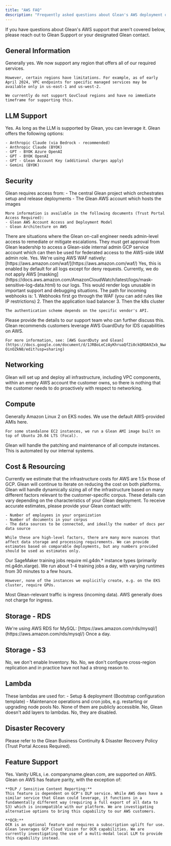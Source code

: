 ```yaml
---
title: "AWS FAQ"
description: "Frequently asked questions about Glean's AWS deployment options, infrastructure requirements, and feature support"
---
```


If you have questions about Glean's AWS support that aren't covered below, please reach out to Glean Support or your designated Glean contact.

## General Information
<AccordionGroup>
  <Accordion title="Is AWS region _____ supported?" icon="circle-question">
    Generally yes. We now support any region that offers all of our required services.

    However, certain regions have limitations. For example, as of early April 2024, VPC endpoints for specific managed services may be available only in us-east-1 and us-west-2.

    We currently do not support GovCloud regions and have no immediate timeframe for supporting this.
  </Accordion>
</AccordionGroup>

## LLM Support
<AccordionGroup>
  <Accordion title="Can we choose our LLM?" icon="circle-question">
    Yes. As long as the LLM is supported by Glean, you can leverage it. Glean offers the following options:

    - Anthropic Claude (via Bedrock - recommended)
    - Anthropic Claude (BYOK)
    - GPT - BYOK Azure OpenAI
    - GPT - BYOK OpenAI
    - GPT - Glean Account Key (additional charges apply)
    - Gemini (BYOK)
  </Accordion>
</AccordionGroup>

## Security
<AccordionGroup>
  <Accordion title="What access to the AWS account is required from Glean?" icon="circle-question">
    Glean requires access from:
    - The central Glean project which orchestrates setup and release deployments
    - The Glean AWS account which hosts the images

    More information is available in the following documents (Trust Portal Access Required):
    - Glean AWS Account Access and Deployment Model
    - Glean Architecture on AWS
  </Accordion>

  <Accordion title="Why does Glean request the customer to create an admin role?" icon="circle-question">
    There are situations where the Glean on-call engineer needs admin-level access to remediate or mitigate escalations. They must get approval from Glean leadership to access a Glean-side internal admin GCP service account which can then be used for federated access to the AWS-side IAM admin role.
  </Accordion>

  <Accordion title="Will NAF and WAF be managed by Glean?" icon="circle-question">
    Yes.
  </Accordion>

  <Accordion title="Which WAF are you using?" icon="circle-question">
    We're using AWS WAF natively: [https://aws.amazon.com/waf/](https://aws.amazon.com/waf/)
  </Accordion>

  <Accordion title="Does WAF log to CloudWatch?" icon="circle-question">
    Yes, this is enabled by default for all logs except for deny requests.
  </Accordion>

  <Accordion title="Do you apply data protection filters on CloudWatch logs?" icon="circle-question">
    Currently, we do not apply AWS [masking](https://docs.aws.amazon.com/AmazonCloudWatch/latest/logs/mask-sensitive-log-data.html) to our logs. This would render logs unusable in important support and debugging situations.
  </Accordion>

  <Accordion title="What's the path of incoming webhooks?" icon="circle-question">
    The path for incoming webhooks is:
    1. Webhooks first go through the WAF (you can add rules like IP restrictions)
    2. Then the application load balancer
    3. Then the k8s cluster

    The authentication scheme depends on the specific vendor's API.
  </Accordion>

  <Accordion title="Can we attach custom security groups to one of the managed services?" icon="circle-question">
    Please provide the details to our support team who can further discuss this.
  </Accordion>

  <Accordion title="Does Glean provide any Intrusion Detection capabilities on AWS?" icon="circle-question">
    Glean recommends customers leverage AWS GuardDuty for IDS capabilities on AWS.

    For more information, see: [AWS GuardDuty and Glean](https://docs.google.com/document/d/1JRBoLeCzAyKhruaQfZi0ckQRDA9Zxb_NwA-OinOZkN8/edit?usp=sharing)
  </Accordion>
</AccordionGroup>

## Networking
<AccordionGroup>
  <Accordion title="What are the network requirements?" icon="circle-question">
    Glean will set up and deploy all infrastructure, including VPC components, within an empty AWS account the customer owns, so there is nothing that the customer needs to do proactively with respect to networking.
  </Accordion>
</AccordionGroup>

## Compute
<AccordionGroup>
  <Accordion title="What OS are the EC2 instances running on and where do the AMIs come from?" icon="circle-question">
    Generally Amazon Linux 2 on EKS nodes. We use the default AWS-provided AMIs here.

    For some standalone EC2 instances, we run a Glean AMI image built on top of Ubuntu 20.04 LTS (Focal).
  </Accordion>

  <Accordion title="Will the OS's be patched by Glean or is that a customer responsibility?" icon="circle-question">
    Glean will handle the patching and maintenance of all compute instances. This is automated by our internal systems.
  </Accordion>
</AccordionGroup>

## Cost & Resourcing
<AccordionGroup>
  <Accordion title="How do the infrastructure costs compare between AWS and GCP self-hosting options?" icon="circle-question">
    Currently we estimate that the infrastructure costs for AWS are 1.5x those of GCP. Glean will continue to iterate on reducing the cost on both platforms.
  </Accordion>

  <Accordion title="How do we appropriately size our Glean instance?" icon="circle-question">
    Glean will handle dynamically sizing all of the infrastructure based on many different factors relevant to the customer-specific corpus.
  </Accordion>

  <Accordion title="Can you provide estimates for costs and resource usage?" icon="circle-question">
    These details can vary depending on the characteristics of your Glean deployment. To receive accurate estimates, please provide your Glean contact with:

    - Number of employees in your organization
    - Number of documents in your corpus
    - The data sources to be connected, and ideally the number of docs per data source

    While these are high-level factors, there are many more nuances that affect data storage and processing requirements. We can provide estimates based on comparable deployments, but any numbers provided should be used as estimates only.
  </Accordion>

  <Accordion title="What GPU instance types are typically needed?" icon="circle-question">
    Our SageMaker training jobs require ml.g4dn.* instance types (primarily ml.g4dn.xlarge). We run about 1-4 training jobs a day, with varying runtimes from 30 minutes to a few hours.

    However, none of the instances we explicitly create, e.g. on the EKS cluster, require GPUs.
  </Accordion>

  <Accordion title="How do we minimize egress cost?" icon="circle-question">
    Most Glean-relevant traffic is ingress (incoming data). AWS generally does not charge for ingress.
  </Accordion>
</AccordionGroup>

## Storage - RDS
<AccordionGroup>
  <Accordion title="Which database are you using?" icon="circle-question">
    We're using AWS RDS for MySQL: [https://aws.amazon.com/rds/mysql/](https://aws.amazon.com/rds/mysql/)
  </Accordion>

  <Accordion title="How often are SQL backups taken?" icon="circle-question">
    Once a day.
  </Accordion>
</AccordionGroup>

## Storage - S3
<AccordionGroup>
  <Accordion title="Do buckets have Inventory enabled?" icon="circle-question">
    No, we don't enable Inventory.
  </Accordion>

  <Accordion title="Are S3 buckets accessible publicly or from Glean Central?" icon="circle-question">
    No.
  </Accordion>

  <Accordion title="Is S3 configured for cross-region replication?" icon="circle-question">
    No, we don't configure cross-region replication and in practice have not had a strong reason to.
  </Accordion>
</AccordionGroup>

## Lambda
<AccordionGroup>
  <Accordion title="What is the purpose of the private lambdas separate from the EKS cluster?" icon="circle-question">
    These lambdas are used for:
    - Setup & deployment (Bootstrap configuration template)
    - Maintenance operations and cron jobs, e.g. restarting or upgrading node pools
  </Accordion>

  <Accordion title="Are the lambdas configured to be publicly accessible?" icon="circle-question">
    No. None of them are publicly accessible.
  </Accordion>

  <Accordion title="Do you add layers to lambdas, and if so, are they accessible from outside the organization?" icon="circle-question">
    No, Glean doesn't add layers to lambdas.
  </Accordion>

  <Accordion title="Do you use lambda function URLs?" icon="circle-question">
    No, they are disabled.
  </Accordion>
</AccordionGroup>

## Disaster Recovery
<AccordionGroup>
  <Accordion title="How does Glean handle Disaster Recovery?" icon="circle-question">
    Please refer to the Glean Business Continuity & Disaster Recovery Policy (Trust Portal Access Required).
  </Accordion>
</AccordionGroup>

## Feature Support
<AccordionGroup>
  <Accordion title="Does Glean on AWS support vanity URLs?" icon="circle-question">
    Yes. Vanity URLs, i.e. companyname.glean.com, are supported on AWS.
  </Accordion>

  <Accordion title="Does Glean on AWS have feature parity with other Glean deployment methods?" icon="circle-question">
    Glean on AWS has feature parity, with the exception of:

    **DLP / Sensitive Content Reporting:**
    This feature is dependent on GCP's DLP service. While AWS does have a similar service that Glean could leverage, it functions in a fundamentally different way (requiring a full export of all data to S3) which is incompatible with our platform. We are investigating alternative options to bring this capability to our AWS customers.

    **OCR:**
    OCR is an optional feature and requires a subscription uplift for use. Glean leverages GCP Cloud Vision for OCR capabilities. We are currently investigating the use of a multi-modal local LLM to provide this capability instead.
  </Accordion>
</AccordionGroup>